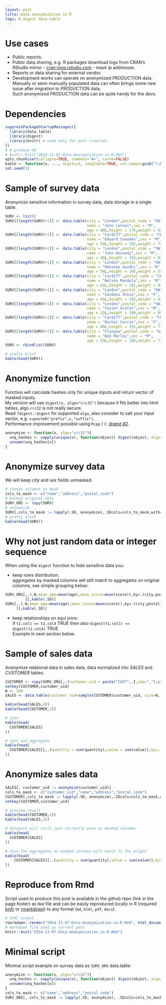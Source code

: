 ```yaml
---
layout: post
title: Data anonymization in R
tags: R digest data.table
---
```


# Use cases

* Public reports.  
* Public data sharing, e.g. R packages download logs from CRAN's RStudio mirror - [cran-logs.rstudio.com](http://cran-logs.rstudio.com/) - mask ip addresses.
* Reports or data sharing for external vendor.
* Development works can operate on anonymized PRODUCTION data.  
Manually or semi-manually populated data can often brings some new issue after migration to PRODUCTION data.  
Such anonymized PRODUCTION data can be quite handy for the devs.  

# Dependencies

```r
suppressPackageStartupMessages({
  library(data.table)
  library(digest)
  library(knitr) # used only for post creation
})
# # produce md
# knitr::knit("2014-11-07-Data-Anonymization-in-R.Rmd")
opts_chunk$set(collapse=TRUE, comment="#>", cache=FALSE)
kable <- function(x, ..., digits=2, longtable=TRUE, col.names=gsub("\\b([a-z])", "\\U\\1",gsub("_"," ",colnames(x)), perl=TRUE)) knitr::kable(x=x, ..., digits=digits, longtable=longtable, col.names=col.names)
set.seed(1)
```

# Sample of survey data

Anonymize sensitive information in survey data, data storage in a single table.
```r
SURV <- list()
SURV[[length(SURV)+1]] <- data.table(city = "London",postal_code = "SW1H 0QW",address = "Silk Road 17",
                                     name = "John Lennon",sex = "M",
                                     age = 48L,height = 176,weight = 94,score = 3L)
SURV[[length(SURV)+1]] <- data.table(city = "Cardiff",postal_code = "CF23 9AE",address = "Queen Road 19",
                                     name = "Edward Snowden",sex = "M",
                                     age = 55L,height = 185,weight = 74,score = 2L)
SURV[[length(SURV)+1]] <- data.table(city = "London",postal_code = "SW1P 3BU",address = "Edinburgh Road 19",
                                     name = "John Kennedy",sex = "M",
                                     age = 46L,height = 156,weight = 84,score = 1L)
SURV[[length(SURV)+1]] <- data.table(city = "London",postal_code = "SW1P 3BU",address = "Cardiff Road 21",
                                     name = "Mahatma Gandhi",sex = "M",
                                     age = 56L,height = 186,weight = 54,score = 5L)
SURV[[length(SURV)+1]] <- data.table(city = "Cardiff",postal_code = "CF23 9AE",address = "King Road 10",
                                     name = "Nelson Mandela",sex = "M",
                                     age = 61L,height = 181,weight = 84,score = 2L)
SURV[[length(SURV)+1]] <- data.table(city = "London",postal_code = "SW1P 2EE",address = "Cardiff Road 23",
                                     name = "Vandana Shiva",sex = "F",
                                     age = 41L,height = 192,weight = 64,score = 5L)
SURV[[length(SURV)+1]] <- data.table(city = "London",postal_code = "SW1P 2EE",address = "Cardiff Road 23",
                                     name = "Yasser Arafat",sex = "M",
                                     age = 32L,height = 190,weight = 85,score = 2L)
SURV[[length(SURV)+1]] <- data.table(city = "Cardiff",postal_code = "CF23 9AE",address = "Queen Road 9",
                                     name = "Rachel Corrie",sex = "F",
                                     age = 80L,height = 155,weight = 77,score = 3L)
SURV[[length(SURV)+1]] <- data.table(city = "Glasgow",postal_code = "G40 3AS",address = "Simple Road 11",
                                     name = "Bob Marley",sex = "M",
                                     age = 53L,height = 180,weight = 71,score = 2L)
SURV <- rbindlist(SURV)
```
```r
# pretty print
kable(head(SURV))
```

# Anonymize function

Function will calculate hashes only for unique inputs and return vector of masked inputs.  
My version will use `digest(x, algo="crc32")` because it fits better into html tables, algo `crc32` is not really secure.  
Read `?digest::digest` for supported `algo`, also consider to salt your input vector, e.g. `x=paste0("prefix",x,"suffix")`.  
Performance improvement possible using `Rcpp` / `C`: [digest #2](https://github.com/eddelbuettel/digest/issues/2).
```r
anonymize <- function(x, algo="crc32"){
  unq_hashes <- vapply(unique(x), function(object) digest(object, algo=algo), FUN.VALUE="", USE.NAMES=TRUE)
  unname(unq_hashes[x])
}
```

# Anonymize survey data

We will keep *city* and *sex* fields unmasked.
```r
# choose columns to mask
cols_to_mask <- c("name","address","postal_code")
# backup original data
SURV_ORG <- copy(SURV)
# anonymize
SURV[,cols_to_mask := lapply(.SD, anonymize),.SDcols=cols_to_mask,with=FALSE]
# pretty print
kable(head(SURV))
```

# Why not just random data or integer sequence

When using the `digest` function to hide sensitive data you:

* keep rows distribution:  
aggregates by masked columns will still match to aggregates on original columns, see simple grouping below:
```r
SURV_ORG[,.(.N,mean_age=mean(age),mean_score=mean(score)),by=.(city,postal_code)
         ][,kable(.SD)]
SURV[,.(.N,mean_age=mean(age),mean_score=mean(score)),by=.(city,postal_code)
     ][,kable(.SD)]
```
* keep relationships on equi joins:  
if `t1.col1 == t2.col4` TRUE then also `digest(t1.col1) == digest(t2.col4)` TRUE  
Example in next section below.

# Sample of sales data

Anonymize relational data in sales data, data normalized into *SALES* and *CUSTOMER* tables.
```r
CUSTOMER <- copy(SURV_ORG[,.(customer_uid = paste("CUST",.I,sep="_"),city,postal_code,address,name,sex)])
setkey(CUSTOMER,customer_uid)
N <- 100
SALES <- data.table(customer_uid=sample(CUSTOMER$customer_uid, size=N, replace=TRUE), product_name=paste0(sample(letters,N,TRUE),sample(letters,N,TRUE),sample(letters,N,TRUE)), transaction_date=sample(seq(Sys.Date()-30,Sys.Date(),by=1),N,TRUE), quantity=quantity<-sample(1:60,50,TRUE), value=quantity*sample(5:20,50,TRUE))
```

```r
kable(head(SALES,4))
kable(head(CUSTOMER,2))
```
```r
# join
kable(head(
  CUSTOMER[SALES]
))
```
```r
# join and aggregate
kable(head(
  CUSTOMER[SALES][,.(quantity = sum(quantity),value = sum(value)),by=.(city,postal_code)]
))
```

# Anonymize sales data

```r
SALES[, customer_uid := anonymize(customer_uid)]
cols_to_mask <- c("customer_uid","name","address","postal_code")
CUSTOMER[,cols_to_mask := lapply(.SD, anonymize),.SDcols=cols_to_mask,with=FALSE]
setkey(CUSTOMER,customer_uid)
```

```r
# preview result
kable(head(CUSTOMER,2))
kable(head(SALES,2))
```

```r
# datasets will still join correctly even on masked columns
kable(head(
  CUSTOMER[SALES]
))
```

```r
# also the aggregates on masked columns will match to the origin
kable(head(
    CUSTOMER[SALES][,.(quantity = sum(quantity),value = sum(value)),by=.(city,postal_code)]
))
```

# Reproduce from Rmd

Script used to produce this post is available in the github repo (link in the page footer) as `Rmd` file and can be easily reproduced locally in R (required [knitr](http://cran.r-project.org/web/packages/knitr/index.html) or [rmarkdown](http://cran.r-project.org/web/packages/rmarkdown/index.html)) to any format (`md`, `html`, `pdf`, `docx`).
```r
# html output
rmarkdown::render("2014-11-07-Data-Anonymization-in-R.Rmd", html_document())
# markdown file used as current post
knitr::knit("2014-11-07-Data-Anonymization-in-R.Rmd")
```

# Minimal script

Minimal script example on survey data as `SURV_ORG` data.table:

```r
anonymize <- function(x, algo="crc32"){
  unq_hashes <- vapply(unique(x), function(object) digest(object, algo=algo), FUN.VALUE="", USE.NAMES=TRUE)
  unname(unq_hashes[x])
}
cols_to_mask <- c("name","address","postal_code")
SURV_ORG[, cols_to_mask := lapply(.SD, anonymize), .SDcols=cols_to_mask, with=FALSE][]
```
